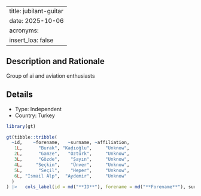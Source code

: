 
---
title: jubilant-guitar
date: 2025-10-06
acronyms:
  insert_loa: false
---

## Description and Rationale

Group of ai and aviation enthusiasts

## Details

* Type: Independent
* Country: Turkey

```r
library(gt)

gt(tibble::tribble(
  ~id,    ~forename,   ~surname, ~affiliation,
   1L,      "Burak", "Kadıoğlu",     "Unknow",
   2L,      "Gamze",   "Öztürk",     "Unknow",
   3L,      "Gözde",    "Sayın",     "Unknow",
   4L,     "Seçkin",    "Ünver",     "Unknow",
   5L,      "Seçil",    "Heper",     "Unknow",
   6L, "İsmail Alp",  "Aydemir",     "Unknow"
  )
) |>   cols_label(id = md("**ID**"), forename = md("**Forename**"), surname ~ md("**Surname**"), affiliation ~ md("**Affiliation**"))
```
